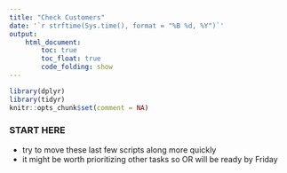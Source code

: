 ```yaml
---
title: "Check Customers"
date: '`r strftime(Sys.time(), format = "%B %d, %Y")`'
output: 
    html_document:
        toc: true
        toc_float: true
        code_folding: show
---
```


```r
library(dplyr)
library(tidyr)
knitr::opts_chunk$set(comment = NA)
```

### START HERE
- try to move these last few scripts along more quickly
- it might be worth prioritizing other tasks so OR will be ready by Friday
